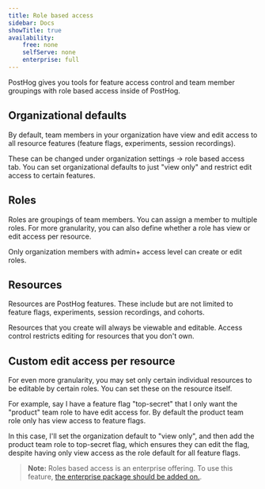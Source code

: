```yaml
---
title: Role based access
sidebar: Docs
showTitle: true
availability:
    free: none
    selfServe: none
    enterprise: full
---
```


PostHog gives you tools for feature access control and team member groupings with role based access inside of PostHog.

## Organizational defaults

By default, team members in your organization have view and edit access to all resource features (feature flags, experiments, session recordings).

These can be changed under organization settings -> role based access tab. You can set organizational defaults to just "view only" and restrict edit access to certain features.

## Roles

Roles are groupings of team members. You can assign a member to multiple roles. 
For more granularity, you can also define whether a role has view or edit access per resource.

Only organization members with admin+ access level can create or edit roles.

## Resources

Resources are PostHog features. These include but are not limited to feature flags, experiments, session recordings, and cohorts.

Resources that you create will always be viewable and editable. Access control restricts editing for resources that you don't own.

## Custom edit access per resource

For even more granularity, you may set only certain individual resources to be editable by certain roles. You can set these on the resource itself.

For example, say I have a feature flag "top-secret" that I only want the "product" team role to have edit access for. By default the product team role only has view access to feature flags.

In this case, I'll set the organization default to "view only", and then add the product team role to top-secret flag, which ensures they can edit the flag, despite having only view access as the role default for all feature flags.

> **Note:** Roles based access is an enterprise offering. To use this feature, [the enterprise package should be added on.](/pricing).

